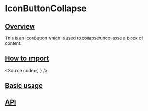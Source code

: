 

<Meta of={Stories} />

# IconButtonCollapse

## [Overview](#overview)

This is an IconButton which is used to collapse/uncollapse a block of content.

## [How to import](#how-to-import)

<Source
  code={`
`}
/>

## [Basic usage](#basic-usage)

<Canvas of={Stories.Base} />

## [API](#api)

<ArgTypes of={Stories} />
